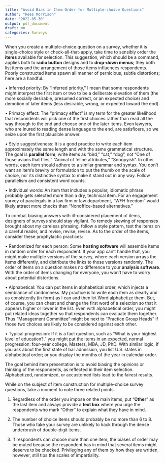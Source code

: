 ```yaml
---
title: "Avoid Bias in Item Order for Multiple-choice Questions"
author: "Rees Morrison"
date: '2022-05-30'
output: pdf_document
draft: no
categories: Surveys 
---
```


When you create a multiple-choice question on a survey, whether it is single-choice style or check-all-that-apply, take time to sensibly order the **items** available for selection.  This suggestion, which should be a command, applies both to **radio button** designs and to **drop-down menus**; they both list items and the arrangement of those items influences respondents.  Poorly constructed items spawn all manner of pernicious, subtle distortions; here are a handful.

•	Inferred priority:  By “inferred priority,” I mean that some respondents might interpret the first item or two to be a deliberate elevation of them (the more socially desirable, presumed correct, or an expected choice) and demotion of later items (less desirable, wrong, or expected toward the end).  

•	Primacy effect: The “primacy effect” is my term for the greater likelihood that respondents will pick one of the first choices rather than read all the way through to the end and choose one of the later items.  Even lawyers, who are inured to reading dense language to the end, are satisficers, so we seize upon the first plausible answer.

•	Style suggestiveness:  It is a good practice to write each item approximately the same length and with the same grammatical structure.  The goal is **parallel form**; write items as “bird,” “cat,” “dog”, not “One of those avians that flies,” “Animal of feline attributes,” “Snoopyish”.  In other words, each item should adhere to a similar grammar and syntax.  You don’t want an item’s brevity or formulation to put the thumb on the scale of choice, nor its distinctive syntax to make it stand out in any way.  Follow parallelism and consistent word counts.

•	Individual words: An item that includes a popular, idiomatic phrase probably gets selected more than a dry, technical item.  For an engagement survey of paralegals in a law firm or law department, “WFH freedom” would likely attract more checks than “Nonoffice-based alternatives.”

To combat biasing answers with ill-considered placement of items, designers of surveys should stay vigilant.  To remedy skewing of responses brought about my careless phrasing, follow a style pattern, test the items on a careful reader, and revise, revise, revise.  As to the order of the items, consider these prophylactic practices:

•	Randomized for each person:  Some **hosting software** will assemble items in random order for each respondent.  If your app can’t handle that, you might make multiple versions of the survey, where each version arrays the items differently, and distribute the links to those versions randomly.  The order of items on a question makes no difference to your **analysis software**.  With the order of items changing for everyone, you won’t have to worry about potential distortions. 

•	Alphabetical:  You can put items in alphabetical order, which injects a semblance of randomness.  My practice is to write each item as clearly and as consistently (in form) as I can and then let Word alphabetize them.   But, of course, you can cheat and change the first word of a selection so that it appears higher or lower in the list.  Even with alphabetical order, you might put related ideas together so that respondents can evaluate them together.   Thus “Management Committee” might be next to “Practice Group Heads” if those two choices are likely to be considered against each other. 

•	Typical progression:  If it is a fact question, such as “What is your highest level of education?,” you might put the items in an expected, normal progression: four-year college, Masters, MBA, JD, PhD.  With similar logic, if you ask about the first state of bar admission, you list U.S. states in alphabetical order; or you display the months of the year in calendar order. 

The goal behind item presentation is to avoid biasing the opinions or thinking of the respondents, as reflected in their item selection.  Alphabetized, randomized, or accustomed lists lead to the fairest results. 

While on the subject of item construction for multiple-choice survey questions, take a moment to note three related points.

1.	Regardless of the order you impose on the main items, put “**Other**” as the last item and always provide a **text box** where you urge the respondents who mark “Other” to explain what they have in mind.

2.	The number of choice items should probably be no more than 6 to 8.  Those who take your survey are unlikely to hack through the dense underbrush of double-digit items.

3.	If respondents can choose more than one item, the biases of order may be muted because the respondent has in mind that several items might deserve to be checked.  Privileging any of them by how they are written, however, still tips the scales of impartiality.
